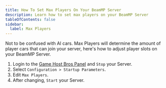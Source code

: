 ```yaml
---
title: How To Set Max Players On Your BeamMP Server
description: Learn how to set max players on your BeamMP Server
tableOfContents: false
sidebar:
  label: Max Players
---
```


Not to be confused with AI cars. Max Players will determine the amount of player cars that can join your server, here's how to adjust player slots on your BeamMP Server.
<Steps>
1. Login to the [Game Host Bros Panel](https://panel.gamehostbros.com/) and `Stop` your Server.
2. Select `Configuration > Startup Parameters`.
3. Edit `Max Players`.
4. After changing, `Start` your Server.
</Steps>
